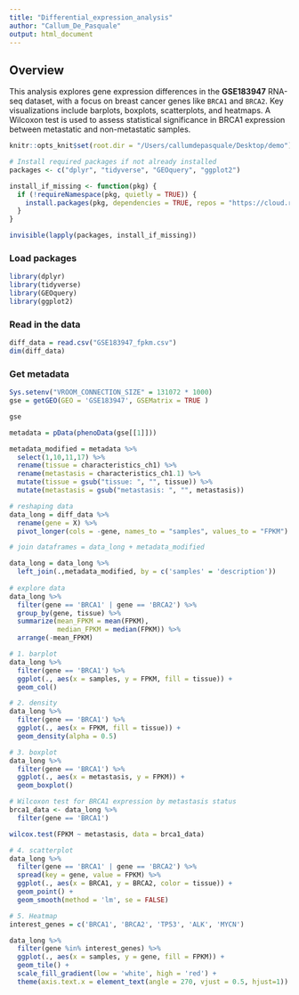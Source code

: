 ```yaml
---
title: "Differential_expression_analysis"
author: "Callum_De_Pasquale"
output: html_document
---
```

## Overview

This analysis explores gene expression differences in the **GSE183947** RNA-seq dataset, with a focus on breast cancer genes like `BRCA1` and `BRCA2`. Key visualizations include barplots, boxplots, scatterplots, and heatmaps. A Wilcoxon test is used to assess statistical significance in BRCA1 expression between metastatic and non-metastatic samples.

```r
knitr::opts_knit$set(root.dir = "/Users/callumdepasquale/Desktop/demo")
```

```r

# Install required packages if not already installed
packages <- c("dplyr", "tidyverse", "GEOquery", "ggplot2")

install_if_missing <- function(pkg) {
  if (!requireNamespace(pkg, quietly = TRUE)) {
    install.packages(pkg, dependencies = TRUE, repos = "https://cloud.r-project.org")
  }
}

invisible(lapply(packages, install_if_missing))
```

### Load packages
```r
library(dplyr)
library(tidyverse)
library(GEOquery)
library(ggplot2)
```


### Read in the data
```r
diff_data = read.csv("GSE183947_fpkm.csv")
dim(diff_data)
```

### Get metadata
```r
Sys.setenv("VROOM_CONNECTION_SIZE" = 131072 * 1000)
gse = getGEO(GEO = 'GSE183947', GSEMatrix = TRUE )

gse

metadata = pData(phenoData(gse[[1]]))

metadata_modified = metadata %>%
  select(1,10,11,17) %>%
  rename(tissue = characteristics_ch1) %>%
  rename(metastasis = characteristics_ch1.1) %>%
  mutate(tissue = gsub("tissue: ", "", tissue)) %>%
  mutate(metastasis = gsub("metastasis: ", "", metastasis))

# reshaping data 
data_long = diff_data %>%
  rename(gene = X) %>%
  pivot_longer(cols = -gene, names_to = "samples", values_to = "FPKM")

# join dataframes = data_long + metadata_modified

data_long = data_long %>%
  left_join(.,metadata_modified, by = c('samples' = 'description'))
  
# explore data
data_long %>%
  filter(gene == 'BRCA1' | gene == 'BRCA2') %>%
  group_by(gene, tissue) %>%
  summarize(mean_FPKM = mean(FPKM),
            median_FPKM = median(FPKM)) %>%
  arrange(-mean_FPKM)

```

```r
# 1. barplot
data_long %>%
  filter(gene == 'BRCA1') %>%
  ggplot(., aes(x = samples, y = FPKM, fill = tissue)) +
  geom_col()

# 2. density
data_long %>%
  filter(gene == 'BRCA1') %>%
  ggplot(., aes(x = FPKM, fill = tissue)) +
  geom_density(alpha = 0.5)

# 3. boxplot
data_long %>%
  filter(gene == 'BRCA1') %>%
  ggplot(., aes(x = metastasis, y = FPKM)) +
  geom_boxplot()

# Wilcoxon test for BRCA1 expression by metastasis status
brca1_data <- data_long %>%
  filter(gene == 'BRCA1')

wilcox.test(FPKM ~ metastasis, data = brca1_data)

# 4. scatterplot
data_long %>%
  filter(gene == 'BRCA1' | gene == 'BRCA2') %>%
  spread(key = gene, value = FPKM) %>%
  ggplot(., aes(x = BRCA1, y = BRCA2, color = tissue)) +
  geom_point() + 
  geom_smooth(method = 'lm', se = FALSE)

# 5. Heatmap
interest_genes = c('BRCA1', 'BRCA2', 'TP53', 'ALK', 'MYCN')

data_long %>%
  filter(gene %in% interest_genes) %>%
  ggplot(., aes(x = samples, y = gene, fill = FPKM)) +
  geom_tile() +
  scale_fill_gradient(low = 'white', high = 'red') +
  theme(axis.text.x = element_text(angle = 270, vjust = 0.5, hjust=1))

```




